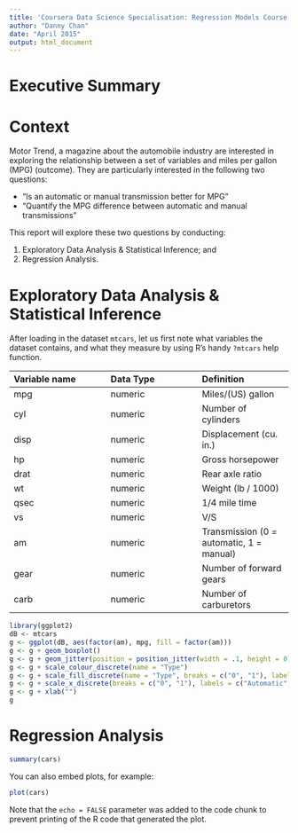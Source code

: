 ```yaml
---
title: 'Coursera Data Science Specialisation: Regression Models Course Project'
author: "Danny Chan"
date: "April 2015"
output: html_document
---
```


# Executive Summary

# Context
Motor Trend, a magazine about the automobile industry are interested in exploring the relationship between a set of variables and miles per gallon (MPG) (outcome). They are particularly interested in the following two questions:

* “Is an automatic or manual transmission better for MPG”
* "Quantify the MPG difference between automatic and manual transmissions"

This report will explore these two questions by conducting:

1. Exploratory Data Analysis & Statistical Inference; and
2. Regression Analysis.

# Exploratory Data Analysis & Statistical Inference
After loading in the dataset `mtcars`, let us first note what variables the dataset contains, and what they measure by using R's handy `?mtcars` help function.

Variable name   | Data Type     | Definition
:-------------- | :-------------| :-------------
mpg             | numeric       | Miles/(US) gallon   
cyl             | numeric       | Number of cylinders
disp            | numeric       | Displacement (cu. in.)
hp              | numeric       | Gross horsepower
drat            | numeric       | Rear axle ratio
wt              | numeric       | Weight (lb / 1000)
qsec            | numeric       | 1/4 mile time
vs              | numeric       | V/S
am              | numeric       | Transmission (0 = automatic, 1 = manual)
gear            | numeric       | Number of forward gears
carb            | numeric       | Number of carburetors



```r
library(ggplot2)
dB <- mtcars
g <- ggplot(dB, aes(factor(am), mpg, fill = factor(am)))
g <- g + geom_boxplot()
g <- g + geom_jitter(position = position_jitter(width = .1, height = 0))
g <- g + scale_colour_discrete(name = "Type")
g <- g + scale_fill_discrete(name = "Type", breaks = c("0", "1"), labels = c("Automatic", "Manual"))
g <- g + scale_x_discrete(breaks = c("0", "1"), labels = c("Automatic", "Manual"))
g <- g + xlab("")
g
```

















# Regression Analysis


```r
summary(cars)
```

You can also embed plots, for example:

```r
plot(cars)
```

Note that the `echo = FALSE` parameter was added to the code chunk to prevent printing of the R code that generated the plot.
